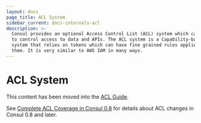 ```yaml
---
layout: docs
page_title: ACL System
sidebar_current: docs-internals-acl
description: >-
  Consul provides an optional Access Control List (ACL) system which can be used
  to control access to data and APIs. The ACL system is a Capability-based
  system that relies on tokens which can have fine grained rules applied to
  them. It is very similar to AWS IAM in many ways.
---
```


# ACL System

This content has been moved into the [ACL Guide](https://learn.hashicorp.com/consul/security-networking/production-acls).

<a name="version_8_acls"></a>
See [Complete ACL Coverage in Consul 0.8](/docs/acl/acl-legacy) for details
about ACL changes in Consul 0.8 and later.
